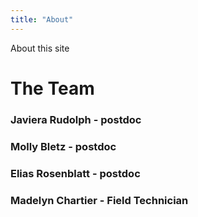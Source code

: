 ```yaml
---
title: "About"
---
```


About this site


# The Team



### Javiera Rudolph - postdoc

### Molly Bletz - postdoc

### Elias Rosenblatt - postdoc

### Madelyn Chartier - Field Technician

